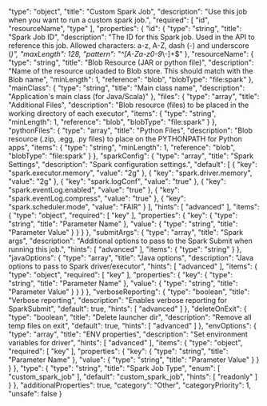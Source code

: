   "type": "object",
  "title": "Custom Spark Job",
  "description": "Use this job when you want to run a custom spark job.",
  "required": [
    "id",
    "resourceName",
    "type"
  ],
  "properties": {
    "id": {
      "type": "string",
      "title": "Spark Job ID",
      "description": "The ID for this Spark job. Used in the API to reference this job. Allowed characters: a-z, A-Z, dash (-) and underscore (_)",
      "maxLength": 128,
      "pattern": "^[A-Za-z0-9_\\-]+$"
    },
    "resourceName": {
      "type": "string",
      "title": "Blob Resource (JAR or python file)",
      "description": "Name of the resource uploaded to Blob store. This should match with the Blob name",
      "minLength": 1,
      "reference": "blob",
      "blobType": "file:spark"
    },
    "mainClass": {
      "type": "string",
      "title": "Main class name",
      "description": "Application's main class (for Java/Scala)"
    },
    "files": {
      "type": "array",
      "title": "Additional Files",
      "description": "Blob resource (files) to be placed in the working directory of each executor",
      "items": {
        "type": "string",
        "minLength": 1,
        "reference": "blob",
        "blobType": "file:spark"
      }
    },
    "pythonFiles": {
      "type": "array",
      "title": "Python Files",
      "description": "Blob resource (.zip, .egg, .py files) to place on the PYTHONPATH for Python apps",
      "items": {
        "type": "string",
        "minLength": 1,
        "reference": "blob",
        "blobType": "file:spark"
      }
    },
    "sparkConfig": {
      "type": "array",
      "title": "Spark Settings",
      "description": "Spark configuration settings.",
      "default": [
        {
          "key": "spark.executor.memory",
          "value": "2g"
        },
        {
          "key": "spark.driver.memory",
          "value": "2g"
        },
        {
          "key": "spark.logConf",
          "value": "true"
        },
        {
          "key": "spark.eventLog.enabled",
          "value": "true"
        },
        {
          "key": "spark.eventLog.compress",
          "value": "true"
        },
        {
          "key": "spark.scheduler.mode",
          "value": "FAIR"
        }
      ],
      "hints": [
        "advanced"
      ],
      "items": {
        "type": "object",
        "required": [
          "key"
        ],
        "properties": {
          "key": {
            "type": "string",
            "title": "Parameter Name"
          },
          "value": {
            "type": "string",
            "title": "Parameter Value"
          }
        }
      }
    },
    "submitArgs": {
      "type": "array",
      "title": "Spark args",
      "description": "Additional options to pass to the Spark Submit when running this job.",
      "hints": [
        "advanced"
      ],
      "items": {
        "type": "string"
      }
    },
    "javaOptions": {
      "type": "array",
      "title": "Java options",
      "description": "Java options to pass to Spark driver/executor",
      "hints": [
        "advanced"
      ],
      "items": {
        "type": "object",
        "required": [
          "key"
        ],
        "properties": {
          "key": {
            "type": "string",
            "title": "Parameter Name"
          },
          "value": {
            "type": "string",
            "title": "Parameter Value"
          }
        }
      }
    },
    "verboseReporting": {
      "type": "boolean",
      "title": "Verbose reporting",
      "description": "Enables verbose reporting for SparkSubmit",
      "default": true,
      "hints": [
        "advanced"
      ]
    },
    "deleteOnExit": {
      "type": "boolean",
      "title": "Delete launcher dir",
      "description": "Remove all temp files on exit",
      "default": true,
      "hints": [
        "advanced"
      ]
    },
    "envOptions": {
      "type": "array",
      "title": "ENV properties",
      "description": "Set environment variables for driver",
      "hints": [
        "advanced"
      ],
      "items": {
        "type": "object",
        "required": [
          "key"
        ],
        "properties": {
          "key": {
            "type": "string",
            "title": "Parameter Name"
          },
          "value": {
            "type": "string",
            "title": "Parameter Value"
          }
        }
      }
    },
    "type": {
      "type": "string",
      "title": "Spark Job Type",
      "enum": [
        "custom_spark_job"
      ],
      "default": "custom_spark_job",
      "hints": [
        "readonly"
      ]
    }
  },
  "additionalProperties": true,
  "category": "Other",
  "categoryPriority": 1,
  "unsafe": false
}
